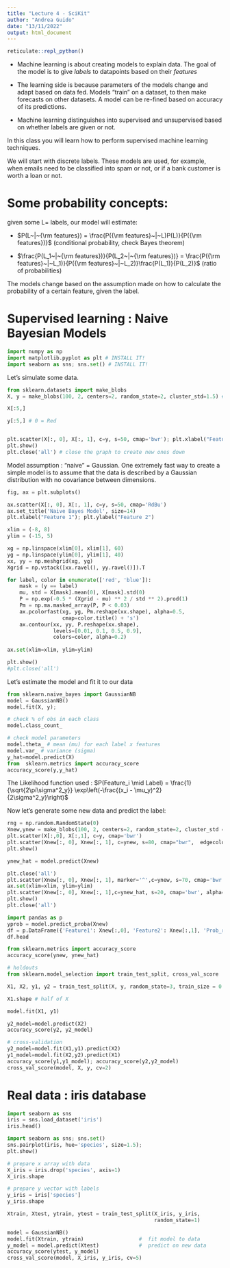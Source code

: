 ```yaml
---
title: "Lecture 4 - SciKit"
author: "Andrea Guido"
date: "13/11/2022"
output: html_document
---
```


```r
reticulate::repl_python()
```

- Machine learning is about creating models to explain data. The goal of the model is to give  *labels* to datapoints based on their *features*

- The learning side is because parameters of the models change and adapt based on data fed. Models "train" on a dataset, to then make forecasts on other datasets. A model can be re-fined based on accuracy of its predictions.

- Machine learning distinguishes into supervised and unsupervised based on whether labels are given or not.

In this class you will learn how to perform supervised machine learning techniques. 

We will start with discrete labels. These models are used, for example, when emails need to be classified into spam or not, or if a bank customer is worth a loan or not. 

# Some probability concepts:

given some L= labels, our model will estimate:

* $P(L~|~{\rm features}) = \frac{P({\rm features}~|~L)P(L)}{P({\rm features})}$ (conditional probability, check Bayes theorem)

* $\frac{P(L_1~|~{\rm features})}{P(L_2~|~{\rm features})} = \frac{P({\rm features}~|~L_1)}{P({\rm features}~|~L_2)}\frac{P(L_1)}{P(L_2)}$ (ratio of probabilities)

The models change based on the assumption made on how to calculate the probability of a certain feature, given the label.

# Supervised learning : Naive Bayesian Models

```python
import numpy as np
import matplotlib.pyplot as plt # INSTALL IT!
import seaborn as sns; sns.set() # INSTALL IT!
```


Let's simulate some data.


```python
from sklearn.datasets import make_blobs
X, y = make_blobs(100, 2, centers=2, random_state=2, cluster_std=1.5) # built-in function to simulate data in blobs

X[:5,]

y[:5,] # 0 = Red


plt.scatter(X[:, 0], X[:, 1], c=y, s=50, cmap='bwr'); plt.xlabel("Feature 1"); plt.ylabel("Feature 2")
plt.show()
plt.close('all') # close the graph to create new ones down
```


Model assumption : "naive" = Gaussian. One extremely fast way to create a simple model is to assume that the data is described by a Gaussian distribution with no covariance between dimensions. 

```python
fig, ax = plt.subplots()

ax.scatter(X[:, 0], X[:, 1], c=y, s=50, cmap='RdBu')
ax.set_title('Naive Bayes Model', size=14)
plt.xlabel("Feature 1"); plt.ylabel("Feature 2")

xlim = (-8, 8)
ylim = (-15, 5)

xg = np.linspace(xlim[0], xlim[1], 60)
yg = np.linspace(ylim[0], ylim[1], 40)
xx, yy = np.meshgrid(xg, yg)
Xgrid = np.vstack([xx.ravel(), yy.ravel()]).T

for label, color in enumerate(['red', 'blue']):
    mask = (y == label)
    mu, std = X[mask].mean(0), X[mask].std(0)
    P = np.exp(-0.5 * (Xgrid - mu) ** 2 / std ** 2).prod(1)
    Pm = np.ma.masked_array(P, P < 0.03)
    ax.pcolorfast(xg, yg, Pm.reshape(xx.shape), alpha=0.5,
                  cmap=color.title() + 's')
    ax.contour(xx, yy, P.reshape(xx.shape),
               levels=[0.01, 0.1, 0.5, 0.9],
               colors=color, alpha=0.2)
    
ax.set(xlim=xlim, ylim=ylim)

plt.show()
#plt.close('all')
```

Let's estimate the model and fit it to our data

```python
from sklearn.naive_bayes import GaussianNB
model = GaussianNB()
model.fit(X, y);

# check % of obs in each class
model.class_count_

# check model parameters
model.theta_ # mean (mu) for each label x features
model.var_ # variance (sigma)
y_hat=model.predict(X)
from  sklearn.metrics import accuracy_score
accuracy_score(y,y_hat)
```

The Likelihood function used : $P(Feature_i \mid Label) = \frac{1}{\sqrt{2\pi\sigma^2_y}} \exp\left(-\frac{(x_i - \mu_y)^2}{2\sigma^2_y}\right)$

Now let's generate some new data and predict the label:

```python
rng = np.random.RandomState(0)
Xnew,ynew = make_blobs(100, 2, centers=2, random_state=2, cluster_std = 4)
plt.scatter(X[:,0], X[:,1], c=y, cmap='bwr')
plt.scatter(Xnew[:, 0], Xnew[:, 1], c=ynew, s=80, cmap="bwr",  edgecolor='y', marker='^'); plt.xlabel("Feature 1"); plt.ylabel("Feature 2")
plt.show()

ynew_hat = model.predict(Xnew)
```

```python
plt.close('all')
plt.scatter(Xnew[:, 0], Xnew[:, 1], marker='^',c=ynew, s=70, cmap='bwr', alpha=0.3)
ax.set(xlim=xlim, ylim=ylim)
plt.scatter(Xnew[:, 0], Xnew[:, 1],c=ynew_hat, s=20, cmap='bwr', alpha=0.6)
plt.show()
plt.close('all')
```

```python
import pandas as p
yprob = model.predict_proba(Xnew)
df = p.DataFrame({'Feature1': Xnew[:,0], 'Feature2': Xnew[:,1], 'Prob_red':yprob[:,0].round(2), 'Actual_red':1-ynew})
df.head
```

```python
from sklearn.metrics import accuracy_score
accuracy_score(ynew, ynew_hat)

# holdouts
from sklearn.model_selection import train_test_split, cross_val_score

X1, X2, y1, y2 = train_test_split(X, y, random_state=3, train_size = 0.5)

X1.shape # half of X

model.fit(X1, y1)

y2_model=model.predict(X2)
accuracy_score(y2, y2_model)

# cross-validation
y2_model=model.fit(X1,y1).predict(X2)
y1_model=model.fit(X2,y2).predict(X1)
accuracy_score(y1,y1_model); accuracy_score(y2,y2_model)
cross_val_score(model, X, y, cv=2)
```

# Real data : iris database

```python
import seaborn as sns
iris = sns.load_dataset('iris')
iris.head()
```

```python
import seaborn as sns; sns.set()
sns.pairplot(iris, hue='species', size=1.5);
plt.show()

# prepare x array with data
X_iris = iris.drop('species', axis=1)
X_iris.shape

# prepare y vector with labels
y_iris = iris['species']
y_iris.shape
```

```python
Xtrain, Xtest, ytrain, ytest = train_test_split(X_iris, y_iris,
                                                random_state=1)

model = GaussianNB()
model.fit(Xtrain, ytrain)                  #  fit model to data
y_model = model.predict(Xtest)             #  predict on new data
accuracy_score(ytest, y_model)
cross_val_score(model, X_iris, y_iris, cv=5)
```
